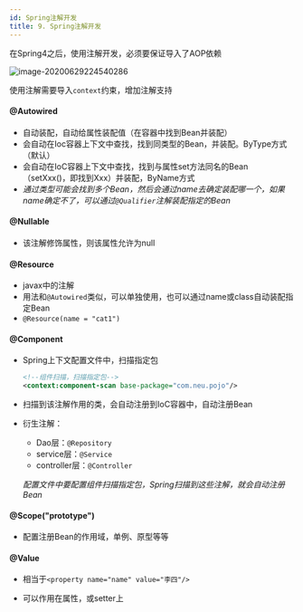 ```yaml
---
id: Spring注解开发
title: 9. Spring注解开发
---
```


在Spring4之后，使用注解开发，必须要保证导入了AOP依赖

![image-20200629224540286](https://upyun1.surcode.cn/imgs/20200629224540.png)

使用注解需要导入`context`约束，增加注解支持



#### @Autowired

- 自动装配，自动给属性装配值（在容器中找到Bean并装配）
- 会自动在Ioc容器上下文中查找，找到同类型的Bean，并装配。ByType方式（默认）
- 会自动在IoC容器上下文中查找，找到与属性set方法同名的Bean（setXxx()，即找到Xxx）并装配，ByName方式
- *通过类型可能会找到多个Bean，然后会通过name去确定装配哪一个，如果name确定不了，可以通过`@Qualifier`注解装配指定的Bean*



#### @Nullable

- 该注解修饰属性，则该属性允许为null



#### @Resource

- javax中的注解
- 用法和`@Autowired`类似，可以单独使用，也可以通过name或class自动装配指定Bean
- `@Resource(name = "cat1")`



#### @Component

- Spring上下文配置文件中，扫描指定包

  ```xml
  <!--组件扫描，扫描指定包-->
  <context:component-scan base-package="com.neu.pojo"/>
  ```

- 扫描到该注解作用的类，会自动注册到IoC容器中，自动注册Bean

- 衍生注解：

  - Dao层：`@Repository`
  - service层：`@Service`
  - controller层：`@Controller`

  *配置文件中要配置组件扫描指定包，Spring扫描到这些注解，就会自动注册Bean*



#### @Scope("prototype")

- 配置注册Bean的作用域，单例、原型等等



#### @Value

- 相当于`<property name="name" value="李四"/>`

- 可以作用在属性，或setter上

